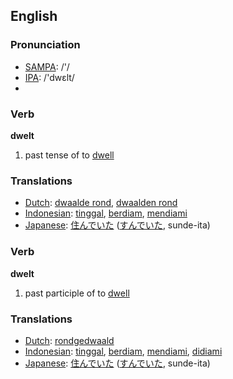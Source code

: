 ==English==

=== Pronunciation ===
*[[w:SAMPA|SAMPA]]: /'/
*[[w:IPA|IPA]]: /'dwεlt/
*{{audio|en-us-dwelt.ogg|Audio (US)}}

=== Verb ===
'''dwelt'''

# past tense of to [[dwell]]

=== Translations ===
*[[Dutch]]: [[dwaalde rond]], [[dwaalden rond]]
*[[Indonesian]]: [[tinggal]], [[diam|berdiam]], [[diam|mendiami]]
*[[Japanese]]: [[住んでいた]] ([[すんでいた]], sunde-ita)

=== Verb ===

'''dwelt'''

# past participle of to [[dwell]]

=== Translations ===
*[[Dutch]]: [[rondgedwaald]]
*[[Indonesian]]: [[tinggal]], [[diam|berdiam]], [[diam|mendiami]], [[diam|didiami]]
*[[Japanese]]: [[住んでいた]] ([[すんでいた]], sunde-ita)